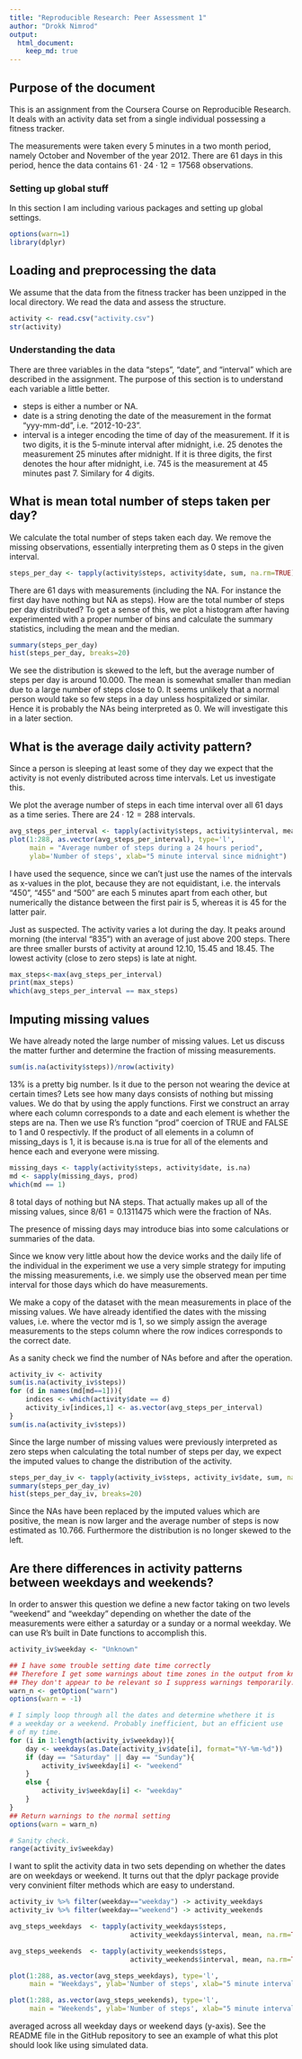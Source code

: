 ```yaml
---
title: "Reproducible Research: Peer Assessment 1"
author: "Drokk Nimrod"
output: 
  html_document:
    keep_md: true
---
```

## Purpose of the document
This is an assignment from the Coursera Course on Reproducible Research. It deals with an activity data set from a single individual possessing a fitness tracker.

The measurements were taken every 5 minutes in a two month period, namely October and November of the year 2012. There are 61 days in this period, hence the data contains $61\cdot 24\cdot 12 = 17568$ observations.

### Setting up global stuff 
In this section I am including various packages and setting up global settings. 
```r
options(warn=1)
library(dplyr)
```


## Loading and preprocessing the data
We assume that the data from the fitness tracker has been unzipped in the local directory. We read the data and assess the structure.
```r
activity <- read.csv("activity.csv")
str(activity)
```

### Understanding the data
There are three variables in the data "steps", "date", and "interval" which are described in the assignment. The purpose of this section is to understand each variable a little better.

- steps is either a number or NA.
- date is a string denoting the date of the measurement in the format "yyy-mm-dd", i.e. "2012-10-23".
- interval is a integer encoding the time of day of the measurement. If it is two digits, it is the 5-minute interval after midnight, i.e. 25 denotes the measurement 25 minutes after midnight. If it is three digits, the first denotes the hour after midnight, i.e. 745 is the measurement at 45 minutes past 7. Similary for 4 digits.

## What is mean total number of steps taken per day?
We calculate the total number of steps taken each day. We remove the missing observations, essentially interpreting them as 0 steps in the given interval.
```r
steps_per_day <- tapply(activity$steps, activity$date, sum, na.rm=TRUE)
```
There are 61 days with measurements (including the NA. For instance the first day have nothing but NA as steps). How are the total number of steps per day distributed? To get a sense of this, we plot a histogram after having experimented with a proper number of bins and calculate the summary statistics, including the mean and the median.

```r
summary(steps_per_day)
hist(steps_per_day, breaks=20)

```
  
  We see the distribution is skewed to the left, but the average number of steps per day is around 10.000. The mean is somewhat smaller than median due to a large number of steps close to 0.
It seems unlikely that a normal person would take so few steps in a day unless hospitalized or similar. Hence it is probably the NAs being interpreted as 0. We will investigate this in a later section.



## What is the average daily activity pattern?
Since a person is sleeping at least some of they day we expect that the activity is not evenly distributed across time intervals.
Let us investigate this.

We plot the average number of steps in each time interval over all 61 days as a time series. There are $24\cdot 12=288$ intervals.

```r
avg_steps_per_interval <- tapply(activity$steps, activity$interval, mean, na.rm=TRUE)
plot(1:288, as.vector(avg_steps_per_interval), type='l', 
     main = "Average number of steps during a 24 hours period", 
     ylab='Number of steps', xlab="5 minute interval since midnight")
```


I have used the sequence, since we can't just use the names of the intervals as x-values in the plot, because they are not equidistant, i.e. the intervals "450", "455" and "500" are each 5 minutes apart from each other, but numerically the distance between the first pair is 5, whereas it is 45 for the latter pair.

Just as suspected. The activity varies a lot during the day. It peaks around morning (the interval "835") with an average of just above 200 steps. There are three smaller bursts of activity at around 12.10, 15.45 and 18.45. The lowest activity (close to zero steps) is late at night.
```r
max_steps<-max(avg_steps_per_interval)
print(max_steps)
which(avg_steps_per_interval == max_steps)
```


## Imputing missing values

We have already noted the large number of missing values. Let us discuss the matter further and determine the fraction of missing measurements.
```r
sum(is.na(activity$steps))/nrow(activity)
```
13% is a pretty big number. Is it due to the person not wearing the device at certain times? Lets see how many days consists of nothing but missing values. We do that by using the apply functions. First we construct an array where each column corresponds to a date and each element is whether the steps are na. Then we use R's function "prod" coercion of TRUE and FALSE to 1 and 0 respectivly. If the product of all elements in a column of missing_days is 1, it is because is.na is true for all of the elements and hence each and everyone were missing.
```r
missing_days <- tapply(activity$steps, activity$date, is.na)
md <- sapply(missing_days, prod)
which(md == 1)
```
8 total days of nothing but NA steps. That actually makes up all of the missing values, since $8/61 = 0.1311475$ which were the fraction of NAs.



The presence of missing days may introduce bias into some calculations or summaries of the data. 

Since we know very little about how the device works and the daily life of the individual in the experiment we use a very simple strategy for imputing the missing measurements, i.e. we simply use the observed mean per time interval for those days which do have measurements.

We make a copy of the dataset with the mean measurements in place of the missing values. We have already identified the dates with the missing values, i.e. where the vector md is 1, so we simply assign the average measurements to the steps column where the row indices corresponds to the correct date.

As a sanity check we find the number of NAs before and after the operation.

```r
activity_iv <- activity
sum(is.na(activity_iv$steps))
for (d in names(md[md==1])){
    indices <- which(activity$date == d)
    activity_iv[indices,1] <- as.vector(avg_steps_per_interval)
}
sum(is.na(activity_iv$steps))
```

Since the large number of missing values were previously interpreted as zero steps when calculating the total number of steps per day, we expect the imputed values to change the distribution of the activity.

```r
steps_per_day_iv <- tapply(activity_iv$steps, activity_iv$date, sum, na.rm=TRUE)
summary(steps_per_day_iv)
hist(steps_per_day_iv, breaks=20)
```

Since the NAs have been replaced by the imputed values which are positive, the mean is now larger and the average number of steps is now estimated as 10.766. Furthermore the distribution is no longer skewed to the left. 

## Are there differences in activity patterns between weekdays and weekends?
In order to answer this question we define a new factor taking on two levels "weekend" and "weekday" depending on whether the date of the measurements were either a saturday or a sunday or a normal weekday.
We can use R's built in Date functions to accomplish this.

```r
activity_iv$weekday <- "Unknown"

## I have some trouble setting date time correctly
## Therefore I get some warnings about time zones in the output from knitr.
## They don't appear to be relevant so I suppress warnings temporarily.
warn_n <- getOption("warn")
options(warn = -1)

# I simply loop through all the dates and determine whethere it is
# a weekday or a weekend. Probably inefficient, but an efficient use
# of my time.
for (i in 1:length(activity_iv$weekday)){
    day <- weekdays(as.Date(activity_iv$date[i], format="%Y-%m-%d"))
    if (day == "Saturday" || day == "Sunday"){
        activity_iv$weekday[i] <- "weekend"
    }
    else {
        activity_iv$weekday[i] <- "weekday"
    }
}
## Return warnings to the normal setting
options(warn = warn_n)

# Sanity check. 
range(activity_iv$weekday)

```

I want to split the activity data in two sets depending on whether the dates are on weekdays or weekend. It turns out that the dplyr package provide very convinient filter methods which are easy to understand.

```r
activity_iv %>% filter(weekday=="weekday") -> activity_weekdays
activity_iv %>% filter(weekday=="weekend") -> activity_weekends

avg_steps_weekdays  <- tapply(activity_weekdays$steps, 
                              activity_weekdays$interval, mean, na.rm=TRUE)

avg_steps_weekends  <- tapply(activity_weekends$steps, 
                              activity_weekends$interval, mean, na.rm=TRUE)

plot(1:288, as.vector(avg_steps_weekdays), type='l', 
     main = "Weekdays", ylab='Number of steps', xlab="5 minute interval")

plot(1:288, as.vector(avg_steps_weekends), type='l', 
     main = "Weekends", ylab='Number of steps', xlab="5 minute interval")
```

averaged across all weekday days or weekend days (y-axis). See the README file in the GitHub repository to see an example of what this plot should look like using simulated data.